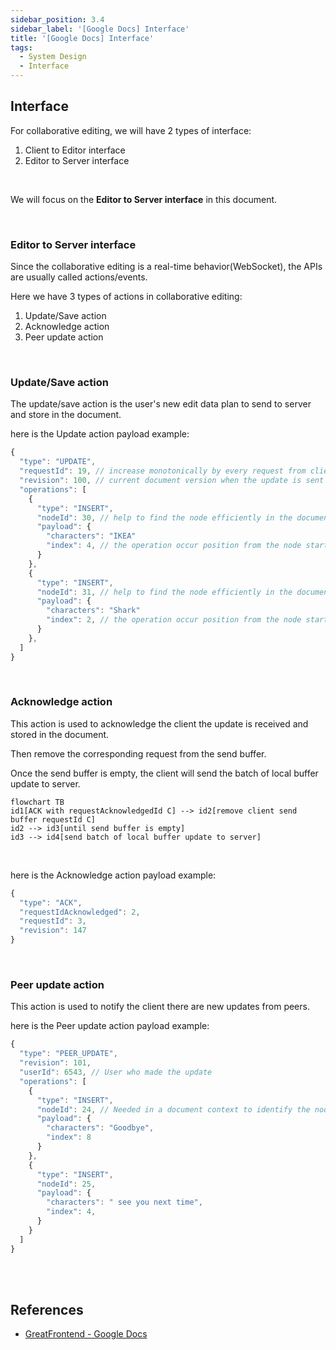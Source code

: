 ```yaml
---
sidebar_position: 3.4
sidebar_label: '[Google Docs] Interface'
title: '[Google Docs] Interface'
tags:
  - System Design
  - Interface
---
```


## Interface

For collaborative editing, we will have 2 types of interface:
1. Client to Editor interface
2. Editor to Server interface

<br />

We will focus on the **Editor to Server interface** in this document.

<br />

### Editor to Server interface

Since the collaborative editing is a real-time behavior(WebSocket), the APIs are usually called actions/events.

Here we have 3 types of actions in collaborative editing:

1. Update/Save action
2. Acknowledge action
3. Peer update action

<br />

### Update/Save action

The update/save action is the user's new edit data plan to send to server and store in the document.

here is the Update action payload example:

```ts
{
  "type": "UPDATE",
  "requestId": 19, // increase monotonically by every request from client session start,
  "revision": 100, // current document version when the update is sent
  "operations": [
    {
      "type": "INSERT",
      "nodeId": 30, // help to find the node efficiently in the document node map
      "payload": {
        "characters": "IKEA"
        "index": 4, // the operation occur position from the node start
      }
    },
    {
      "type": "INSERT",
      "nodeId": 31, // help to find the node efficiently in the document node map
      "payload": {
        "characters": "Shark"
        "index": 2, // the operation occur position from the node start
      }
    },
  ]
}
```


<br />

### Acknowledge action

This action is used to acknowledge the client the update is received and stored in the document.

Then remove the corresponding request from the send buffer.

Once the send buffer is empty, the client will send the batch of local buffer update to server.

```mermaid
flowchart TB
id1[ACK with requestAcknowledgedId C] --> id2[remove client send buffer requestId C]
id2 --> id3[until send buffer is empty]
id3 --> id4[send batch of local buffer update to server]
```

<br />

here is the Acknowledge action payload example:

```js
{
  "type": "ACK",
  "requestIdAcknowledged": 2,
  "requestId": 3,
  "revision": 147
}
```

<br />


### Peer update action

This action is used to notify the client there are new updates from peers.

here is the Peer update action payload example:

```js
{
  "type": "PEER_UPDATE",
  "revision": 101,
  "userId": 6543, // User who made the update
  "operations": [
    {
      "type": "INSERT",
      "nodeId": 24, // Needed in a document context to identify the node to modify
      "payload": {
        "characters": "Goodbye",
        "index": 8
      }
    },
    {
      "type": "INSERT",
      "nodeId": 25,
      "payload": {
        "characters": " see you next time",
        "index": 4,
      }
    }
  ]
}

```

<br /><br />


## References
- [GreatFrontend - Google Docs](https://www.greatfrontend.com/questions/system-design/collaborative-editor-google-docs#interface-definition-api)


<br /><br />